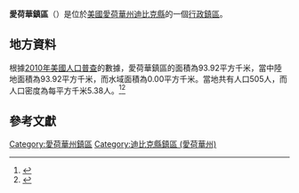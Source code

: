{{noteTA
|G1=USState
|G2=地名
|G3=Unit
}}
{{Infobox settlement
|official_name            = 愛荷華鎮區
|native_name = Iowa Township
|settlement_type          = [[行政鎮區|行政鎮區]]
|image_skyline            = 
|imagesize                = 
|image_map                = Map highlighting Iowa Township, Dubuque County, Iowa.svg
|mapsize                  = 250px
|pushpin_map  =USA Iowa
|pushpin_label = 愛荷華鎮區
|pushpin_label_position   = top
|pushpin_map_caption      = 愛荷華鎮區在愛荷華州的位置
|subdivision_type         = [[世界政區索引|國家]]
|subdivision_type1        = [[美国州份|州份]]
|subdivision_type2        = [[愛荷華州行政区划|縣]]
|subdivision_name         = [[美国|美国]]
|subdivision_name1        = [[愛荷華州|愛荷華州]]
|subdivision_name2        = [[迪比克縣_(愛荷華州)|迪比克縣]]
|elevation_ft             = 1161
|elevation_m              = 354
|timezone                 = [[北美中部時區|北美中部時區]]
|area_total_km2           = 93.92
|area_land_km2            = 93.92
|area_water_km2           = 0.00
|area_total_sq_mi         = 
|area_land_sq_mi          = 
|area_water_sq_mi         = 
|population_as_of         = [[2010年美國人口普查|2010]]
|population_footnotes     = 
|population_total         = 505
|population_density_km2   = auto
|population_density_sq_mi = auto
|utc_offset               = -6
|coordinates              = {{coord|42|30|53|N|90|57|31|W|type:city_region:US-AL_source:GNS-enwiki|display=inline,title}}
| coor_pinpoint           = 
| coordinates_footnotes   = 
|timezone_DST             = CDT
|utc_offset_DST           = -5
|postal_code_type         = [[美國郵區編號|郵區編號]]
|postal_code              = 52045
|area_code                = {{link-en|电话区号563|Area code 563|563}}
|blank_name = [[地名信息系统|GNIS ID]]
|blank_info = 468080
}}
'''愛荷華鎮區'''（{{lang-en|Iowa Township}}）是位於[[美國|美國]][[愛荷華州|愛荷華州]][[迪比克縣_(愛荷華州)|迪比克縣]]的一個[[行政鎮區|行政鎮區]]。

== 地方資料 ==
根據[[2010年美國人口普查|2010年美國人口普查]]的數據，愛荷華鎮區的面積為93.92平方千米，當中陸地面積為93.92平方千米，而水域面積為0.00平方千米。當地共有人口505人，而人口密度為每平方千米5.38人。<ref name="GR8">{{cite web|url=http://factfinder2.census.gov|publisher=[[美国人口调查局|美国人口调查局]]|accessdate=2011-05-14|title=American FactFinder|archive-date=2013-09-11|archive-url=https://web.archive.org/web/20130911234518/http://factfinder2.census.gov/|dead-url=no}}</ref><ref>{{cite web|url=https://www.citypopulation.de/en/usa/iowa/admin/|title=USA: Iowa (Counties and Townships) - City Population}}</ref>

== 參考文獻 ==
{{reflist}}

{{迪比克縣 (愛荷華州)}}

{{DEFAULTSORT:Iowa Township}}
[[Category:愛荷華州鎮區|Category:愛荷華州鎮區]]
[[Category:迪比克縣鎮區_(愛荷華州)|Category:迪比克縣鎮區 (愛荷華州)]]

{{Iowa-geo-stub}}